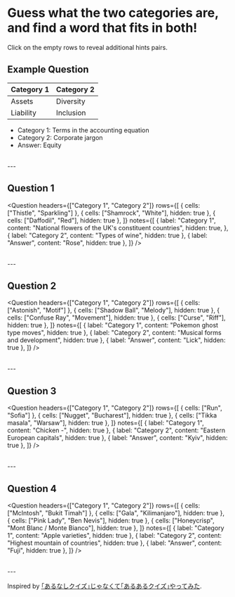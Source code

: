 
# Guess what the two categories are, and find a word that fits in both!

<Callout>
Click on the empty rows to reveal additional hints pairs.
</Callout>

## Example Question

| Category 1 | Category 2 |
| ---------- | ---------- |
| Assets     | Diversity  |
| Liability  | Inclusion  |

* Category 1: Terms in the accounting equation
* Category 2: Corporate jargon
* Answer: Equity

<br/>
---

## Question 1

<Question
  headers={["Category 1", "Category 2"]}
  rows={[
    { cells: ["Thistle", "Sparkling"] },
    { cells: ["Shamrock", "White"], hidden: true },
    { cells: ["Daffodil", "Red"], hidden: true },
  ]}
  notes={[
    {
      label: "Category 1",
      content: "National flowers of the UK's constituent countries",
      hidden: true,
    },
    { label: "Category 2", content: "Types of wine", hidden: true },
    { label: "Answer", content: "Rose", hidden: true },
  ]}
/>

<br/>
---

## Question 2

<Question
  headers={["Category 1", "Category 2"]}
  rows={[
    { cells: ["Astonish", "Motif"] },
    { cells: ["Shadow Ball", "Melody"], hidden: true },
    { cells: ["Confuse Ray", "Movement"], hidden: true },
    { cells: ["Curse", "Riff"], hidden: true },
  ]}
  notes={[
    { label: "Category 1", content: "Pokemon ghost type moves", hidden: true },
    { label: "Category 2", content: "Musical forms and development", hidden: true },
    { label: "Answer", content: "Lick", hidden: true },
  ]}
/>

<br/>
---

## Question 3

<Question
  headers={["Category 1", "Category 2"]}
  rows={[
    { cells: ["Run", "Sofia"] },
    { cells: ["Nugget", "Bucharest"], hidden: true },
    { cells: ["Tikka masala", "Warsaw"], hidden: true },
  ]}
  notes={[
    { label: "Category 1", content: "Chicken -", hidden: true },
    { label: "Category 2", content: "Eastern European capitals", hidden: true },
    { label: "Answer", content: "Kyiv", hidden: true },
  ]}
/>

<br/>
---

## Question 4

<Question
  headers={["Category 1", "Category 2"]}
  rows={[
    { cells: ["McIntosh", "Bukit Timah"] },
    { cells: ["Gala", "Kilimanjaro"], hidden: true },
    { cells: ["Pink Lady", "Ben Nevis"], hidden: true },
    { cells: ["Honeycrisp", "Mont Blanc / Monte Bianco"], hidden: true },
  ]}
  notes={[
    { label: "Category 1", content: "Apple varieties", hidden: true },
    { label: "Category 2", content: "Highest mountain of countries", hidden: true },
    { label: "Answer", content: "Fuji", hidden: true },
  ]}
/>

<br/>
---

Inspired by [｢あるなしクイズ｣じゃなくて｢あるあるクイズ｣やってみた]("https://www.youtube.com/watch?v=bHkQo_YqP40">).
